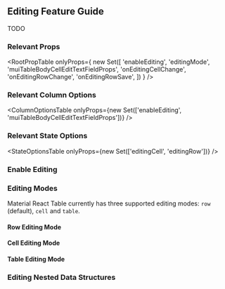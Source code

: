 
<Head>
  <title>Material React Table Docs - Editing Feature Guide</title>
  <meta
    name="description"
    content="How to enable data editing features in Material React Table"
  />
</Head>

## Editing Feature Guide

TODO

### Relevant Props

<RootPropTable
  onlyProps={
    new Set([
      'enableEditing',
      'editingMode',
      'muiTableBodyCellEditTextFieldProps',
      'onEditingCellChange',
      'onEditingRowChange',
      'onEditingRowSave',
    ])
  }
/>

### Relevant Column Options

<ColumnOptionsTable
  onlyProps={new Set(['enableEditing', 'muiTableBodyCellEditTextFieldProps'])}
/>

### Relevant State Options

<StateOptionsTable onlyProps={new Set(['editingCell', 'editingRow'])} />

### Enable Editing

### Editing Modes

Material React Table currently has three supported editing modes: `row` (default), `cell` and `table`.

#### Row Editing Mode

<EditingRowExample />

#### Cell Editing Mode

<EditingCellExample />

#### Table Editing Mode

### Editing Nested Data Structures
